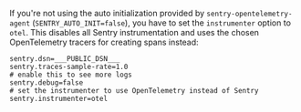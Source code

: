 If you're not using the auto initialization provided by `sentry-opentelemetry-agent` (`SENTRY_AUTO_INIT=false`), you have to
set the `instrumenter` option to `otel`. This disables all Sentry instrumentation and uses the chosen OpenTelemetry tracers for creating spans instead:

<SignInNote />

```properties {filename:application.properties}
sentry.dsn=___PUBLIC_DSN___
sentry.traces-sample-rate=1.0
# enable this to see more logs
sentry.debug=false
# set the instrumenter to use OpenTelemetry instead of Sentry
sentry.instrumenter=otel
```
